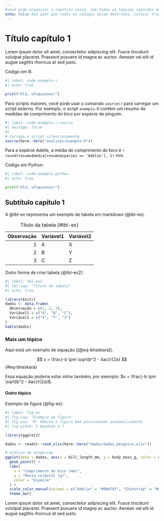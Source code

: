 ```yaml
---
#você pode organizar o capítulo assim, com todos os tópicos reunidos em um .qmd, ou pode criar um arquivo para cada seção, como no capitulo2.qmd.
echo: false #se quer que todos os códigos sejam mostrados, colocar true
---
```


# Título capítulo 1

Lorem ipsum dolor sit amet, consectetur adipiscing elit. Fusce tincidunt volutpat placerat. Praesent posuere id magna ac auctor. Aenean vel elit id augue sagittis rhoncus at sed justo. 

\bigskip

Código em R:

```r
#| label: code-exemplo-r
#| echo: true

print("Olá, ufsquianos!")
```

Para scripts maiores, você pode usar o comando `source()` para carregar um script externo. Por exemplo, o script `exemplo.R` contém um resumo de medidas de comprimento do bico por espécie de pinguim.

```r
#| label: code-exemplo-r-source
#| message: false
#| 
# Carrega o script silenciosamente
source(here::here("analises/exemplo.R"))
```

Para a espécie Adelie, a média do comprimento do bico é `r round(resumo$media[resumo$species == 'Adelie'], 1)` mm.

\bigskip

Código em Python:

```python
#| label: code-exemplo-python
#| echo: true

print("Olá, ufsquianos!")
```

## Subtítulo capítulo 1

 A @tbl-ex representa um exemplo de tabela em markdown (@tbl-ex).

: Título da tabela {#tbl-ex}

| **Observação** | Variável1 | Variável2 |
|--:|-------|-------|
| 1 | A | X |
| 2 | B | Y |
| 3 | C | Z |

::: {.pagebreak}
:::

Outro forma de criar tabela (@tbl-ex2):

```r
#| label: tbl-ex2
#| tbl-cap: "Título da tabela"
#| echo: true

library(knitr)
dados <- data.frame(
  Observação = c(1, 2, 3),
  Variável1 = c("A", "B", "C"),
  Variável2 = c("X", "Y", "Z")
) 
kable(dados)
```

### Mais um tópico

Aqui está um exemplo de equação ([@eq-bhaskara]).

$$
x = \frac{-b \pm \sqrt{b^2 - 4ac}}{2a}
$$ {#eq-bhaskara}

Essa equação poderia estar *inline* também, por exemplo: $x = \frac{-b \pm \sqrt{b^2 - 4ac}}{2a}$.

#### Outro tópico

Exemplo de figura (@fig-ex):

```r
#| label: fig-ex
#| fig-cap: "Exemplo de figura"
#| fig-pos: "H" #deixa a figura bem posicionada automaticamente
#| fig-width: 5 #padrão é 7

library(ggplot2)

dados <- readxl::read_xlsx(here::here("dados/dados_penguins.xlsx"))

# Gráfico de dispersão
ggplot(data = dados, aes(x = bill_length_mm, y = body_mass_g, color = species)) +
  geom_point() +
  labs(
    x = "Comprimento do bico (mm)",
    y = "Massa corporal (g)",
    color = "Espécie"
  ) +
  scale_color_manual(values = c("Adelie" = "#00478f", "Chinstrap" = "#da251d", "Gentoo" = "#fee300")) +
  theme_bw()

```
::: {.content-visible when-format="pdf"}
\begin{spacing}{1} \footnotesize
Legenda: Exemplo de legenda.
\end{spacing} \normalsize \bigskip
:::

Lorem ipsum dolor sit amet, consectetur adipiscing elit. Fusce tincidunt volutpat placerat. Praesent posuere id magna ac auctor. Aenean vel elit id augue sagittis rhoncus at sed justo. 